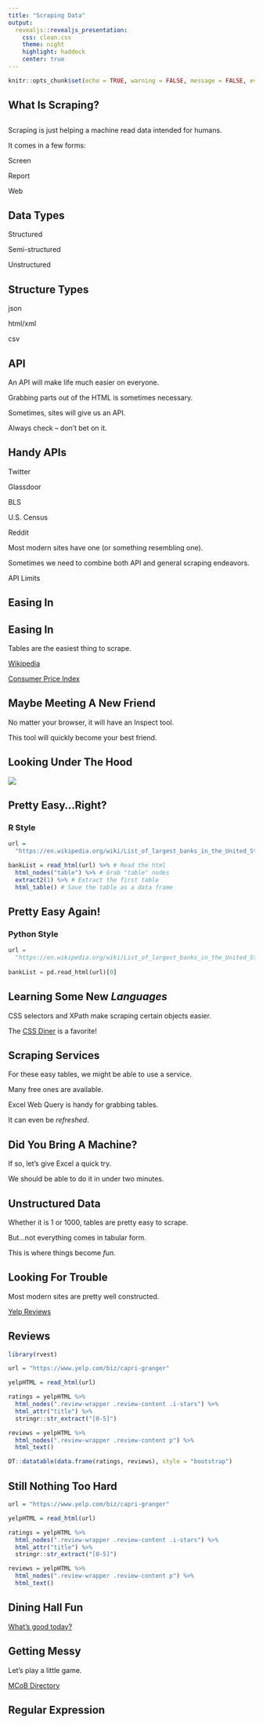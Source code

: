 ```yaml
---
title: "Scraping Data"
output:
  revealjs::revealjs_presentation:
    css: clean.css
    theme: night
    highlight: haddock
    center: true
---
```


```r
knitr::opts_chunk$set(echo = TRUE, warning = FALSE, message = FALSE, eval = FALSE)
```

## What Is Scraping?

## { data-background-image="https://media.giphy.com/media/ohONS2y8GTDoI/giphy.gif"}

## { data-background-image="https://media.giphy.com/media/4UzW8S83pWoKs/giphy.gif"}

## { data-background-image="https://media4.giphy.com/media/l46C6sdSa5DVSJnLG/giphy.gif"}

##  

Scraping is just helping a machine read data intended for humans.

It comes in a few forms:

<span class="fragment fade-up">Screen</span>

<span class="fragment fade-up">Report</span>

<span class="fragment fade-up">Web</span>

## Data Types

Structured

Semi-structured

Unstructured

## Structure Types

<span class="fragment fade-up">json</span>

<span class="fragment fade-up">html/xml</span>

<span class="fragment fade-up">csv</span>


## API

An API will make life much easier on everyone.

Grabbing parts out of the HTML is sometimes necessary.

Sometimes, sites will give us an API.

Always check -- don't bet on it.


## Handy APIs

Twitter

Glassdoor

BLS

U.S. Census

Reddit

Most modern sites have one (or something resembling one).

Sometimes we need to combine both API and general scraping endeavors.

API Limits

## Easing In

## Easing In

Tables are the easiest thing to scrape.

<a href="https://en.wikipedia.org/wiki/List_of_largest_banks_in_the_United_States">Wikipedia</a>

<a href="http://www.usinflationcalculator.com/inflation/consumer-price-index-and-annual-percent-changes-from-1913-to-2008/">Consumer Price Index</a>


## Maybe Meeting A New Friend

No matter your browser, it will have an <span class="func">Inspect</span> tool.

This tool will quickly become your best friend.

## Looking Under The Hood

![](tableScreen.PNG)

## Pretty Easy...Right?

### R Style

```r
url = 
  "https://en.wikipedia.org/wiki/List_of_largest_banks_in_the_United_States"

bankList = read_html(url) %>% # Read the html
  html_nodes("table") %>% # Grab "table" nodes
  extract2(1) %>% # Extract the first table
  html_table() # Save the table as a data frame
```

## Pretty Easy Again!

### Python Style

```python
url = 
  "https://en.wikipedia.org/wiki/List_of_largest_banks_in_the_United_States"
  
bankList = pd.read_html(url)[0]
```


## Learning Some New *Languages*

CSS selectors and XPath make scraping certain objects easier.

The <a href="https://flukeout.github.io/">CSS Diner</a> is a favorite!


## Scraping Services

For these easy tables, we might be able to use a service.

Many free ones are available.

Excel Web Query is handy for grabbing tables.

It can even be *refreshed*.

## Did You Bring A Machine?

If so, let's give Excel a quick try.

We should be able to do it in under two minutes.

## { data-background-image="http://ressources.blogdumoderateur.com/2015/12/hackerman.gif"}

## Unstructured Data

Whether it is 1 or 1000, tables are pretty easy to scrape.

But...not everything comes in tabular form.

This is where things become *fun*.

## Looking For Trouble

Most modern sites are pretty well constructed.

<a href="https://www.yelp.com/biz/capri-granger">Yelp Reviews</a>


## Reviews

```r
library(rvest)

url = "https://www.yelp.com/biz/capri-granger"

yelpHTML = read_html(url)

ratings = yelpHTML %>% 
  html_nodes(".review-wrapper .review-content .i-stars") %>% 
  html_attr("title") %>% 
  stringr::str_extract("[0-5]")

reviews = yelpHTML %>% 
  html_nodes(".review-wrapper .review-content p") %>% 
  html_text()

DT::datatable(data.frame(ratings, reviews), style = "bootstrap")
```


## Still Nothing Too Hard

```r
url = "https://www.yelp.com/biz/capri-granger"

yelpHTML = read_html(url)

ratings = yelpHTML %>% 
  html_nodes(".review-wrapper .review-content .i-stars") %>% 
  html_attr("title") %>% 
  stringr::str_extract("[0-5]")

reviews = yelpHTML %>% 
  html_nodes(".review-wrapper .review-content p") %>% 
  html_text()
```


## Dining Hall Fun

<a href="http://www3.nd.edu/~gjiang3/dining/">What's good today?</a>


## Getting Messy

Let's play a little game.

<a href="http://mendoza.nd.edu/research-and-faculty/directory/">MCoB Directory</a>


## Regular Expression

## { data-background-image="https://media3.giphy.com/media/l3UcrZHrGW2CjHXqM/giphy.gif"}